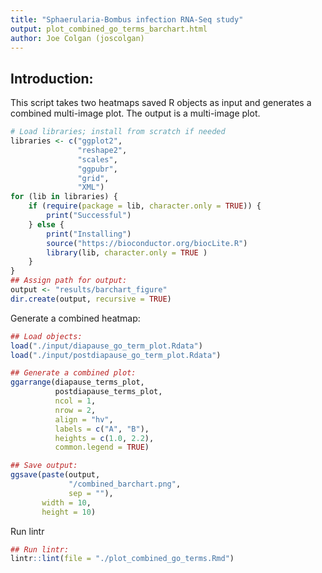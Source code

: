 ```yaml
--- 
title: "Sphaerularia-Bombus infection RNA-Seq study"
output: plot_combined_go_terms_barchart.html
author: Joe Colgan (joscolgan)
--- 
```


## Introduction:
This script takes two heatmaps saved R objects as input and generates a combined multi-image plot.
The output is a multi-image plot.

```r
# Load libraries; install from scratch if needed
libraries <- c("ggplot2",
               "reshape2",
               "scales",
               "ggpubr",
               "grid",
               "XML")
for (lib in libraries) {
    if (require(package = lib, character.only = TRUE)) {
        print("Successful")
    } else {
        print("Installing")
        source("https://bioconductor.org/biocLite.R")
        library(lib, character.only = TRUE )
    }
}
## Assign path for output:
output <- "results/barchart_figure"
dir.create(output, recursive = TRUE)
```

Generate a combined heatmap:

```r
## Load objects:
load("./input/diapause_go_term_plot.Rdata")
load("./input/postdiapause_go_term_plot.Rdata")

## Generate a combined plot:
ggarrange(diapause_terms_plot,
          postdiapause_terms_plot,
          ncol = 1,
          nrow = 2,
          align = "hv",
          labels = c("A", "B"),
          heights = c(1.0, 2.2),
          common.legend = TRUE)

## Save output:
ggsave(paste(output,
             "/combined_barchart.png",
             sep = ""),
       width = 10,
       height = 10)
```

Run lintr

```r
## Run lintr:
lintr::lint(file = "./plot_combined_go_terms.Rmd")
```
